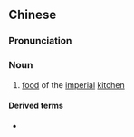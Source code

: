 ==Chinese==
{{zh-forms}}

===Pronunciation===
{{zh-pron
|m=yùshàn
|c=jyu6 sin6
|cat=n
}}

===Noun===
{{zh-noun}}

# [[food]] of the [[imperial]] [[kitchen]]

====Derived terms====
* {{zh-l|御膳房}}